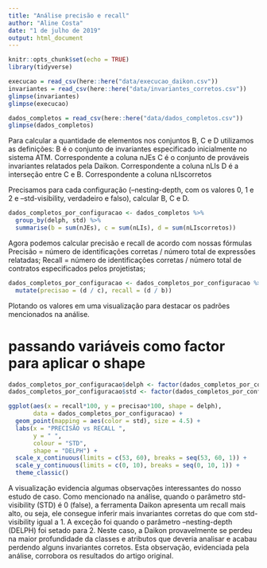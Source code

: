 ```yaml
---
title: "Análise precisão e recall"
author: "Aline Costa"
date: "1 de julho de 2019"
output: html_document
---
```


```r
knitr::opts_chunk$set(echo = TRUE)
library(tidyverse)
```

```r
execucao = read_csv(here::here("data/execucao_daikon.csv"))
invariantes = read_csv(here::here("data/invariantes_corretos.csv"))
glimpse(invariantes)
glimpse(execucao)

dados_completos = read_csv(here::here("data/dados_completos.csv"))
glimpse(dados_completos)
```

Para calcular a quantidade de elementos nos conjuntos B, C e D utilizamos as definições:
B é o conjunto de invariantes especificado inicialmente no sistema ATM. Correspondente a coluna nJEs
C é o conjunto de prováveis invariantes relatados pela Daikon.  Correspondente a coluna nLIs
D é a interseção entre C e B.  Correspondente a coluna nLIscorretos

Precisamos para cada configuração (--nesting-depth, com os valores 0, 1 e 2 e --std-visibility, verdadeiro e falso), calcular B, C e D.

```r
dados_completos_por_configuracao <- dados_completos %>% 
  group_by(delph, std) %>% 
  summarise(b = sum(nJEs), c = sum(nLIs), d = sum(nLIscorretos))
```

Agora podemos calcular precisão e recall de acordo com nossas fórmulas
Precisão = número de identificações corretas / número total de expressões relatadas; 
Recall = número de identificações corretas / número total de contratos especificados pelos projetistas; 

```r
dados_completos_por_configuracao <- dados_completos_por_configuracao %>% 
  mutate(precisao = (d / c), recall = (d / b))
```

Plotando os valores em uma visualização para destacar os padrões mencionados na análise.

# passando variáveis como factor para aplicar o shape
```r
dados_completos_por_configuracao$delph <- factor(dados_completos_por_configuracao$delph)
dados_completos_por_configuracao$std <- factor(dados_completos_por_configuracao$std)
```

```r
ggplot(aes(x = recall*100, y = precisao*100, shape = delph), 
       data = dados_completos_por_configuracao) +
  geom_point(mapping = aes(color = std), size = 4.5) +
  labs(x = "PRECISÃO vs RECALL ",
       y = " ",
       colour = "STD",
       shape = "DELPH") +
  scale_x_continuous(limits = c(53, 60), breaks = seq(53, 60, 1)) +
  scale_y_continuous(limits = c(0, 10), breaks = seq(0, 10, 1)) +
  theme_classic()
```

A visualização evidencia algumas observações interessantes do nosso estudo de caso. Como mencionado na análise, quando o parâmetro std-visibility (STD) é 0 (false), a ferramenta Daikon apresenta um recall mais alto, ou seja, ele consegue inferir mais invariantes corretas do que com std-visibility igual a 1. A exceção foi quando o parâmetro --nesting-depth (DELPH) foi setado para 2. Neste caso, a Daikon provavelmente se perdeu na maior profundidade da classes e atributos que deveria analisar e acabau perdendo alguns invariantes corretos. Esta observação, evidenciada pela análise, corrobora os resultados do artigo original.

